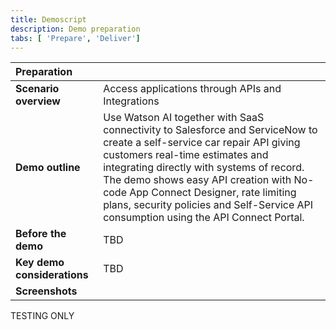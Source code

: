 ```yaml
---
title: Demoscript
description: Demo preparation
tabs: [ 'Prepare', 'Deliver']
---
```



| Preparation| |
| :---         | :--- |
| **Scenario overview** | Access applications through APIs and Integrations |
| **Demo outline** | Use Watson AI together with SaaS connectivity to Salesforce and ServiceNow to create a self-service car repair API giving customers real-time estimates and integrating directly with systems of record. The demo shows easy API creation with No-code App Connect Designer, rate limiting plans, security policies and Self-Service API consumption using the API Connect Portal. |
| **Before the demo** | TBD |
| **Key demo considerations** | TBD |
| **Screenshots** |  |


TESTING ONLY
